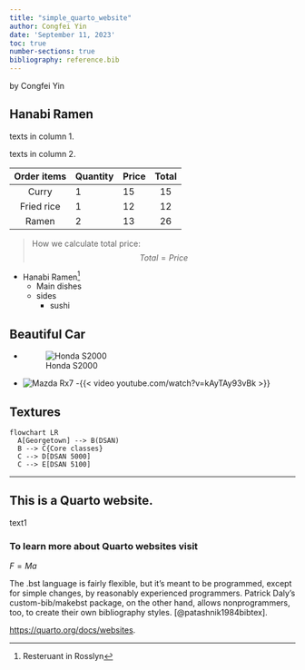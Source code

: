 ```yaml
---
title: "simple_quarto_website"
author: Congfei Yin
date: 'September 11, 2023'
toc: true
number-sections: true
bibliography: reference.bib
---
```

by Congfei Yin

## Hanabi Ramen

::: {layout-ncol=2}

texts in column 1.

texts in column 2.

:::

| Order items  | Quantity | Price | Total  |
|:------------:|:---------|-------|:------:|
|  Curry       |  1       |   15  |   15   |
|  Fried rice  |  1       |   12  |   12   |
|  Ramen       |  2       |   13  |   26   |

> How we calculate total price: $$Total= Price$$



* Hanabi Ramen[^1]
    + Main dishes
    + sides
        - sushi
        
[^1]: Resteruant in Rosslyn

## Beautiful Car

- ![Honda S2000](https://www.carscoops.com/wp-content/uploads/2022/09/Honda-S2000-CR-14a-1024x555.jpg)
- ![Mazda Rx7](https://ejwfh7pywrz.exactdn.com/wp-content/uploads/2023/04/mf_mazda_rx7_fc_fd_-6-1024x682.jpg?strip=all&lossy=1&quality=85&webp=85&ssl=1)
-{{< video youtube.com/watch?v=kAyTAy93vBk >}}

## Textures

```mermaid
flowchart LR
  A[Georgetown] --> B(DSAN)
  B --> C{Core classes}
  C --> D[DSAN 5000]
  C --> E[DSAN 5100]
```
---



## This is a Quarto website.

text1



### To learn more about Quarto websites visit


        
$F=Ma$


The .bst language is fairly flexible, but
it’s meant to be programmed, except for simple
changes, by reasonably experienced programmers.
Patrick Daly’s custom-bib/makebst package, on
the other hand, allows nonprogrammers, too, to create their own bibliography styles.
[@patashnik1984bibtex].
        
<https://quarto.org/docs/websites>.
